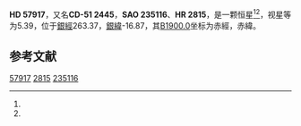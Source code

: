 {{Starbox begin
| name = HD 57917
}}
{{Starbox observe
| epoch = [[J2000.0|J2000.0]]
| constell = {{星座名待查}}<ref name=SIMBAD>{{cite web
 | url=http://simbad.u-strasbg.fr/simbad/sim-id?Ident=HR+2815
 | title =Pulsating variable Star
 | publisher=Centre de Données astronomiques de Strasbourg
 | work=SIMBAD
 | accessdate=2012-07-13}}</ref><ref name=DATA>{{cite web
 | url=http://vizier.u-strasbg.fr/viz-bin/VizieR-5?-out.add=.&-source=5050&-corr=PK=HR&-out.max=9999&HR=2815
 | title=VizieR Detailed Page
 | accessdate=2012-07-13
 | archive-date=2016-03-05
 | archive-url=https://web.archive.org/web/20160305222035/http://vizier.u-strasbg.fr/viz-bin/VizieR-5?-out.add=.&-source=5050&-corr=PK=HR&-out.max=9999&HR=2815
 | dead-url=no
 }}</ref>
| 星官 = 
| ra = {{RA|7|20|38.7}}<ref name=SIMBAD /><ref name=DATA />
| dec = {{DEC|-52|5|10}}<ref name=SIMBAD /><ref name=DATA />
| appmag_v = 5.39<ref name=SIMBAD /><ref name=DATA />
}}
{{Starbox character
| class = B9II-III<ref name=SIMBAD /><ref name=DATA />
| b-v = -0.07<ref name=SIMBAD /><ref name=DATA />
| u-b = <ref name=SIMBAD /><ref name=DATA />
| r-i = <ref name=SIMBAD /><ref name=DATA />
| variable = 
}}
{{Starbox astrometry
| radial_v = 
| prop_mo_ra = 18
| parallax = 
| p_error = 
}}
{{Starbox catalog
| names =CD-51 2445，[[SAO星表|SAO]] 235116，[[HD星表|HD]] 57917，[[HR星表|HR]] 2815}}
{{Starbox reference |Simbad=HR+2815}}
{{Starbox end}}

'''HD 57917'''，又名'''CD-51 2445'''，'''SAO 235116'''、'''HR 2815'''，是一颗恒星<ref name=SIMBAD /><ref name=DATA />，视星等为5.39，位于[[銀道座標系|銀經]]263.37，[[銀道座標系|銀緯]]-16.87，其[[B1900.0|B1900.0]]坐标为赤經{{RA|7|18|12.4}}，赤緯{{DEC|-51|-16.87|48}}。

== 参考文献 ==
{{reflist}}

{{star-stub}}

[[Category:HD和HDE天體|57917]]
[[Category:HR天體|2815]]
[[Category:SAO天體|235116]]
